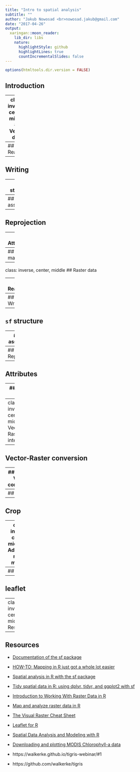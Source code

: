 ```yaml
---
title: "Intro to spatial analysis"
subtitle: ""
author: "Jakub Nowosad <br>nowosad.jakub@gmail.com"
date: "2017-04-26"
output:
  xaringan::moon_reader:
    lib_dir: libs
    nature:
      highlightStyle: github
      highlightLines: true
      countIncrementalSlides: false
---
```


```r
options(htmltools.dir.version = FALSE)
```

## Introduction

---
class: inverse, center, middle
## Vector data

---
## Reading

---
## Writing

---
## `sf` structure

---
## CRS assignation

---
## Reprojection

---
## Attributes

---
## Simple map

---
class: inverse, center, middle
## Raster data

---
## Reading

---
## Writing

---
## `sf` structure

---
## CRS assignation

---
## Reprojection

---
## Attributes

---
## Simple map

---
class: inverse, center, middle
## Vector-Raster interactions

---
## Vector-Raster conversion

---
## Raster-Vector conversion

---
## Extract

---
## Crop

---
class: inverse, center, middle
## Advanced map-making

---
## tmap

---
## leaflet

---
class: inverse, center, middle
## Resources

---
## Resources


- [Documentation of the sf package](https://edzer.github.io/sfr/articles/sf1.html)
- [HOW-TO: Mapping in R just got a whole lot easier](http://www.computerworld.com/article/3175623/data-analytics/mapping-in-r-just-got-a-whole-lot-easier.html)
- [Spatial analysis in R with the sf package](https://cdn.rawgit.com/rhodyrstats/geospatial_with_sf/bc2b17cf/geospatial_with_sf.html)
- [Tidy spatial data in R: using dplyr, tidyr, and ggplot2 with sf](http://strimas.com/r/tidy-sf/)
- [Introduction to Working With Raster Data in R](http://neondataskills.org/tutorial-series/raster-data-series/)
- [Map and analyze raster data in R](http://zevross.com/blog/2015/03/30/map-and-analyze-raster-data-in-r/)
- [The Visual Raster Cheat Sheet](http://rpubs.com/etiennebr/visualraster)
- [Leaflet for R](http://rstudio.github.io/leaflet/)
- [Spatial Data Analysis and Modeling with R](http://rspatial.org/index.html)
- [Downloading and plotting MODIS Chlorophyll-a data](http://clarkrichards.org/r/oce/modis/chl/sp/raster/2017/03/25/modis-chl-data/)

- https://walkerke.github.io/tigris-webinar/#1
- https://github.com/walkerke/tigris

<!-- our book?? -->

